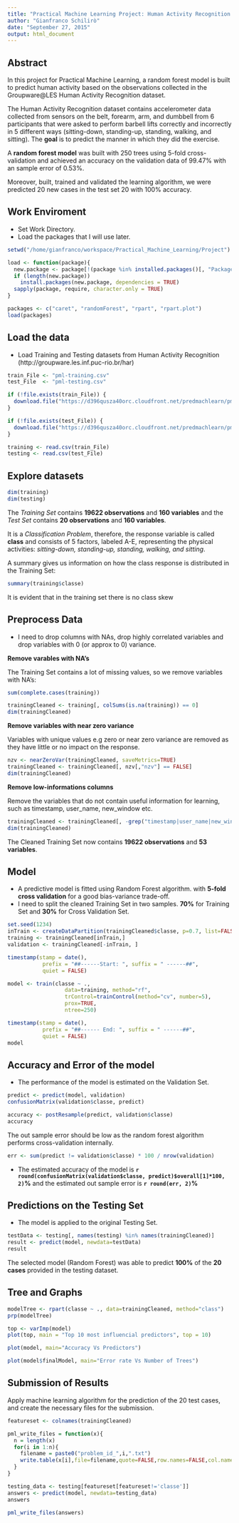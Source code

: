 ```yaml
---
title: "Practical Machine Learning Project: Human Activity Recognition with Random Forest Algorithm"
author: "Gianfranco Schilirò"
date: "September 27, 2015"
output: html_document
---
```

## Abstract
In this project for Practical Machine Learning, a random forest model is built to predict human activity based on the observations collected in the Groupware@LES Human Activity Recognition dataset.

The Human Activity Recognition dataset contains accelerometer data collected from sensors on the belt, forearm, arm, and dumbbell from 6 participants that were asked to perform barbell lifts correctly and incorrectly in 5 different ways (sitting-down, standing-up, standing, walking, and sitting).
The **goal** is to predict the manner in which they did the exercise.

A **random forest model** was built with 250 trees using 5-fold cross-validation and achieved an accuracy on the validation data of 99.47% with an sample error of 0.53%.

Moreover, built, trained and validated the learning algorithm, we were predicted 20 new cases in the test set 20 with 100% accuracy.

## Work Enviroment 

* Set Work Directory. 
* Load the packages that I will use later.
```r
setwd("/home/gianfranco/workspace/Practical_Machine_Learning/Project")

load <- function(package){
  new.package <- package[!(package %in% installed.packages()[, "Package"])]
  if (length(new.package))
    install.packages(new.package, dependencies = TRUE)
  sapply(package, require, character.only = TRUE)
} 

packages <- c("caret", "randomForest", "rpart", "rpart.plot")
load(packages)
```
## Load the data  
* Load Training and Testing datasets from Human Activity Recognition (http://groupware.les.inf.puc-rio.br/har) 
```r
train_File <- "pml-training.csv"
test_File  <- "pml-testing.csv"

if (!file.exists(train_File)) {
  download.file("https://d396qusza40orc.cloudfront.net/predmachlearn/pml-training.csv", destfile=train_File, method="curl",quiet=TRUE)
}

if (!file.exists(test_File)) {
  download.file("https://d396qusza40orc.cloudfront.net/predmachlearn/pml-testing.csv", destfile=test_File, method="curl",quiet=TRUE)
}

training <- read.csv(train_File)
testing <- read.csv(test_File)
```

## Explore datasets
```r
dim(training)
dim(testing)
```
The *Training Set* contains **19622 observations** and **160 variables** and the *Test Set* contains **20 observations** and **160 variables**.

It is a *Classification Problem*, therefore, the response variable is called **class** and consists of 5 factors, labeled A-E, representing the physical activities: *sitting-down, standing-up, standing, walking, and sitting*.

A summary gives us information on how the class response is distributed in the Training Set:
```r
summary(training$classe)
```
It is evident that in the training set there is no class skew

## Preprocess Data
* I need to drop columns with NAs, drop highly correlated variables and drop variables with 0 (or approx to 0) variance.

**Remove varables with NA’s**

The Training Set contains a lot of missing values, so we remove variables with NA’s:
```r
sum(complete.cases(training))

trainingCleaned <- training[, colSums(is.na(training)) == 0]
dim(trainingCleaned)
```

**Remove variables with near zero variance**

Variables with unique values e.g zero or near zero variance are removed as they have little or no impact on the response.
```r
nzv <- nearZeroVar(trainingCleaned, saveMetrics=TRUE)
trainingCleaned <- trainingCleaned[, nzv[,"nzv"] == FALSE]
dim(trainingCleaned)
```

**Remove low-informations columns**

Remove the variables that do not contain useful information for learning, such as timestamp, user_name, new_window etc.
```r
trainingCleaned <- trainingCleaned[, -grep("timestamp|user_name|new_window|num_window|X", names(trainingCleaned))]
dim(trainingCleaned)
```
The Cleaned Training Set now contains **19622 observations** and **53 variables**.

## Model
* A predictive model is fitted using Random Forest algorithm. with **5-fold cross validation** for a good bias-variance trade-off.
* I need to split the cleaned Training Set in two samples. **70%** for Training Set and **30%** for Cross Validation Set.
```r
set.seed(1234)
inTrain <- createDataPartition(trainingCleaned$classe, p=0.7, list=FALSE)
training <- trainingCleaned[inTrain,]
validation <- trainingCleaned[-inTrain, ]

timestamp(stamp = date(),
           prefix = "##------Start: ", suffix = " ------##",
           quiet = FALSE)

model <- train(classe ~ .,
                  data=training, method="rf",
                  trControl=trainControl(method="cv", number=5),
                  prox=TRUE,
                  ntree=250)

timestamp(stamp = date(),
           prefix = "##------ End: ", suffix = " ------##",
           quiet = FALSE)
model
```

## Accuracy and Error of the model
* The performance of the model is estimated on the Validation Set.  
```r
predict <- predict(model, validation)
confusionMatrix(validation$classe, predict)

accuracy <- postResample(predict, validation$classe)
accuracy
```
The out sample error should be low as the random forest algorithm performs cross-validation internally.
```r
err <- sum(predict != validation$classe) * 100 / nrow(validation)
```
* The estimated accuracy of the model is **`r round(confusionMatrix(validation$classe, predict)$overall[1]*100, 2)`%** and the estimated out sample error is **`r round(err, 2)`%**

## Predictions on the Testing Set
* The model is applied to the original Testing Set.
```r
testData <- testing[, names(testing) %in% names(trainingCleaned)]
result <- predict(model, newdata=testData)
result
```  
The selected model (Random Forest) was able to predict **100%** of the **20 cases** provided in the testing dataset.

## Tree and Graphs
```r
modelTree <- rpart(classe ~ ., data=trainingCleaned, method="class")
prp(modelTree) 
```

```r
top <- varImp(model)
plot(top, main = "Top 10 most influencial predictors", top = 10)
```

```r
plot(model, main="Accuracy Vs Predictors")
```

```r
plot(model$finalModel, main="Error rate Vs Number of Trees")
```

## Submission of Results
Apply machine learning algorithm for the prediction of the 20 test cases, and create the necessary files for the submission.
```r
featureset <- colnames(trainingCleaned)

pml_write_files = function(x){
  n = length(x)
  for(i in 1:n){
    filename = paste0("problem_id_",i,".txt")
    write.table(x[i],file=filename,quote=FALSE,row.names=FALSE,col.names=FALSE)
  }
}

testing_data <- testing[featureset[featureset!='classe']]
answers <- predict(model, newdata=testing_data)
answers

pml_write_files(answers)
```